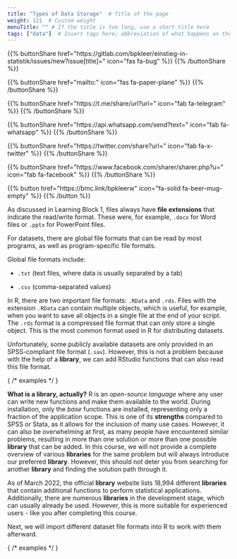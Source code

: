 ```yaml
---
title: "Types of Data Storage"  # Title of the page
weight: 121  # Custom weight 
menuTitle: "" # If the title is too long, use a short title here
tags: ["data"]  # Insert tags here; abbreviation of what happens on the page
---
```


{{% buttonShare href=\"https\:\/\/gitlab.com\/bpkleer\/einstieg-in-statistik\/issues\/new?issue[title]=\" icon=\"fas fa-bug\" %}} {{% /buttonShare %}} 

{{% buttonShare href=\"mailto\:\" icon=\"fas fa-paper-plane\" %}} {{% /buttonShare %}}

{{% buttonShare href=\"https\:\/\/t.me\/share\/url?url=\" icon=\"fab fa-telegram\" %}} {{% /buttonShare %}}

{{% buttonShare href=\"https\:\/\/api.whatsapp.com\/send?text=\" icon=\"fab fa-whatsapp\" %}} {{% /buttonShare %}}

{{% buttonShare href=\"https\:\/\/twitter.com\/share?url=\" icon=\"fab fa-x-twitter\" %}} {{% /buttonShare %}}

{{% buttonShare href=\"https\:\/\/www.facebook.com\/sharer\/sharer.php?u=\" icon=\"fab fa-facebook\" %}} {{% /buttonShare %}}

{{% button href=\"https\:\/\/bmc.link\/bpkleerw\" icon=\"fa-solid fa-beer-mug-empty\" %}} {{% /button %}}

As discussed in Learning Block 1, files always have **file extensions** that indicate the read/write format. These were, for example, `.docx` for Word files or `.pptx` for PowerPoint files.

For datasets, there are global file formats that can be read by most programs, as well as program-specific file formats.

Global file formats include:

- `.txt` (text files, where data is usually separated by a tab)

- `.csv` (comma-separated values)

In R, there are two important file formats: `.RData` and `.rds`. Files with the extension `.RData` can contain multiple objects, which is useful, for example, when you want to save all objects in a single file at the end of your script. The `.rds` format is a compressed file format that can only store a single object. This is the most common format used in R for distributing datasets.

Unfortunately, some publicly available datasets are only provided in an SPSS-compliant file format (`.sav`). However, this is not a problem because with the help of a **library**, we can add RStudio functions that can also read this file format. 

{ /* examples */ }

**What is a library, actually?**
R is an *open-source language* where any user can write new functions and make them available to the world. During installation, only the *base* functions are installed, representing only a fraction of the application scope. This is one of its **strengths** compared to SPSS or Stata, as it allows for the inclusion of many use cases. However, it can also be overwhelming at first, as many people have encountered similar problems, resulting in more than one solution or more than one possible **library** that can be added. In this course, we will not provide a complete overview of various **libraries** for the same problem but will always introduce our preferred **library**. However, this should not deter you from searching for another **library** and finding the solution path through it.

As of March 2022, the official **library** website lists 18,994 different **libraries** that contain additional functions to perform statistical applications. Additionally, there are numerous **libraries** in the development stage, which can usually already be used. However, this is more suitable for experienced users - like you after completing this course.

Next, we will import different dataset file formats into R to work with them afterward. 

{ /* examples */ }
